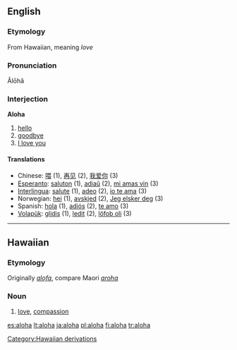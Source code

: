 ==English==

===Etymology===
From Hawaiian, meaning ''love''<!--, when using it as a greeting it can mean "hello" or "good-bye", also "I love you". The reply is ''"Aloha (iä) 'oe"''.-->

===Pronunciation===
Ălōhă

===Interjection===
{{wikipedia}}
'''Aloha'''

# [[hello]] 
# [[goodbye]] 
# [[I love you]] 

====Translations====
*Chinese: [[喂]] (1), [[再见]] (2), [[我爱你]] (3)
*[[Esperanto]]: [[saluton]] (1), [[adiaŭ]] (2), [[mi amas vin]] (3)
*[[Interlingua]]: [[salute]] (1), [[adeo]] (2), [[io te ama]] (3)
*Norwegian: [[hei]] (1), [[avskjed]] (2), [[Jeg elsker deg]] (3)
*Spanish: [[hola]] (1), [[adiós]] (2), [[te amo]] (3)
*[[Volapük]]: [[glidis]] (1), [[ledit]] (2), [[löfob oli]] (3)

[[Category:Hawaiian derivations]]

----

==Hawaiian==

===Etymology===
Originally ''[[alofa]]'', compare Maori ''[[aroha]]''

===Noun===
{{haw-noun}}
# [[love]], [[compassion]]

[[es:aloha]]
[[lt:aloha]]
[[ja:aloha]]
[[pl:aloha]]
[[fi:aloha]]
[[tr:aloha]]